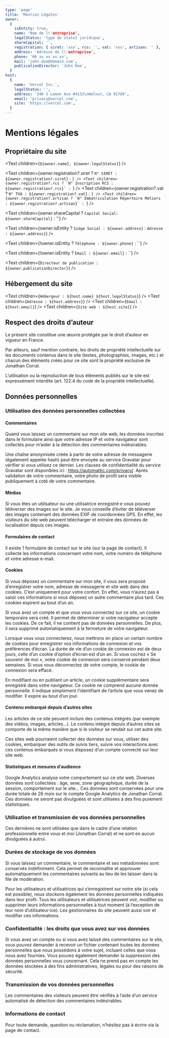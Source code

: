 ```yaml
---
type: 'page'
title: 'Mention Légales'
owner:
  {
    isEntity: true,
    name: 'Nom de l\'entreprise',
    legalStatus: 'type de statut juridique',
    shareCapital: '',
    registration: { siret: 'xxx', rcs: '', vat: 'xxx', artisan: '' },
    address: 'Adresse de l\'entreprise',
    phone: '06 xx xx xx xx',
    mail: 'john.doe@domain.com',
    publicationDirector: 'John Doe',
  }
host:
  {
    name: 'Vercel Inc.',
    legalStatus: '',
    address: '340 S Lemon Ave #4133\nWalnut, CA 91789',
    email: 'privacy@vercel.com',
    site: 'https://vercel.com',
  }
---
```


# Mentions légales

## Propriétaire du site

<Text children={`${owner.name}, ${owner.legalStatus}`} />

<Text children={owner.registration?.siret ? `N° SIRET : ${owner.registration?.siret}` : ``} />
<Text children={owner.registration?.rcs ? `N° Inscription RCS : ${owner.registration?.rcs}` : ``} />
<Text children={owner.registration?.vat ? `N° TVA : ${owner.registration?.vat}` : ``} />
<Text
  children={owner.registration?.artisan ? `N° Immatriculation Répertoire Métiers : ${owner.registration?.artisan}` : ``}
/>

<Text children={owner.shareCapital ? `Capital Social: ${owner.shareCapital}` : ''} />

<Text children={owner.isEntity ? `Siège Social : ${owner.address}` : `Adresse : ${owner.address}`} />

<Text children={!owner.isEntity ? `Téléphone : ${owner.phone}` : ``} />

<Text children={!owner.isEntity ? `Email : ${owner.email}` : ``} />

<Text children={`Directeur de publication : ${owner.publicationDirector}`} />

## Hébergement du site

<Text children={`Hébergeur : ${host.name} ${host.legalStatus}`} />
<Text children={`Adresse : ${host.address}`} />
<Text children={`Email : ${host.email}`} />
<Text children={`Site web : ${host.site}`} />

## Respect des droits d’auteur

Le présent site constitue une œuvre protégée par le droit d’auteur en vigueur en France.

Par ailleurs, sauf mention contraire, les droits de propriété intellectuelle sur les documents contenus dans le site (textes, photographies, images, etc.) et chacun des éléments créés pour ce site sont la propriété exclusive de Jonathan Corral.

L’utilisation ou la reproduction de tous éléments publiés sur le site est expressément interdite (art. 122.4 du code de la propriété intellectuelle).

## Données personnelles

### Utilisation des données personnelles collectées

#### Commentaires

Quand vous laissez un commentaire sur mon site web, les données inscrites dans le formulaire ainsi que votre adresse IP et votre navigateur sont collectés pour m’aider à la détection des commentaires indésirables.

Une chaîne anonymisée créée à partir de votre adresse de messagerie (également appelée hash) peut être envoyée au service Gravatar pour vérifier si vous utilisez ce dernier. Les clauses de confidentialité du service Gravatar sont disponibles ici : https://automattic.com/privacy/. Après validation de votre commentaire, votre photo de profil sera visible publiquement à coté de votre commentaire.

#### Médias

Si vous êtes un utilisateur ou une utilisatrice enregistré·e vous pouvez téléverser des images sur le site. Je vous conseille d’éviter de téléverser des images contenant des données EXIF de coordonnées GPS. En effet, les visiteurs du site web peuvent télécharger et extraire des données de localisation depuis ces images.

#### Formulaires de contact

Il existe 1 formulaire de contact sur le site (sur la page de contact). Il collecte les informations concernant votre nom, votre numéro de téléphone et votre adresse e-mail.

#### Cookies

Si vous déposez un commentaire sur mon site, il vous sera proposé d’enregistrer votre nom, adresse de messagerie et site web dans des cookies. C’est uniquement pour votre confort. En effet, vous n’aurez pas à saisir ces informations si vous déposez un autre commentaire plus tard. Ces cookies expirent au bout d’un an.

Si vous avez un compte et que vous vous connectez sur ce site, un cookie temporaire sera créé. Il permet de déterminer si votre navigateur accepte les cookies. De ce fait, il ne contient pas de données personnelles. De plus, il sera supprimé automatiquement à la fermeture de votre navigateur.

Lorsque vous vous connecterez, nous mettrons en place un certain nombre de cookies pour enregistrer vos informations de connexion et vos préférences d’écran. La durée de vie d’un cookie de connexion est de deux jours, celle d’un cookie d’option d’écran est d’un an. Si vous cochez « Se souvenir de moi », votre cookie de connexion sera conservé pendant deux semaines. Si vous vous déconnectez de votre compte, le cookie de connexion sera effacé.

En modifiant ou en publiant un article, un cookie supplémentaire sera enregistré dans votre navigateur. Ce cookie ne comprend aucune donnée personnelle. Il indique simplement l’identifiant de l’article que vous venez de modifier. Il expire au bout d’un jour.

#### Contenu embarqué depuis d’autres sites

Les articles de ce site peuvent inclure des contenus intégrés (par exemple des vidéos, images, articles…). Le contenu intégré depuis d’autres sites se comporte de la même manière que si le visiteur se rendait sur cet autre site.

Ces sites web pourraient collecter des données sur vous, utiliser des cookies, embarquer des outils de suivis tiers, suivre vos interactions avec ces contenus embarqués si vous disposez d’un compte connecté sur leur site web.

#### Statistiques et mesures d’audience

Google Analytics analyse votre comportement sur ce site web. Diverses données sont collectées : âge, sexe, zone géographique, durée de la session, comportement sur le site… Ces données sont conservées pour une durée totale de 26 mois sur le compte Google Analytics de Jonathan Corral. Ces données ne seront pas divulguées et sont utilisées à des fins purement statistiques.

### Utilisation et transmission de vos données personnelles

Ces dernières ne sont utilisées que dans le cadre d’une relation professionnelle entre vous et moi (Jonathan Corral) et ne sont en aucun divulguées à autrui.

### Durées de stockage de vos données

Si vous laissez un commentaire, le commentaire et ses métadonnées sont conservés indéfiniment. Cela permet de reconnaître et approuver automatiquement les commentaires suivants au lieu de les laisser dans la file de modération.

Pour les utilisateurs et utilisatrices qui s’enregistrent sur notre site (si cela est possible), nous stockons également les données personnelles indiquées dans leur profil. Tous les utilisateurs et utilisatrices peuvent voir, modifier ou supprimer leurs informations personnelles à tout moment (à l’exception de leur nom d’utilisateur·ice). Les gestionnaires du site peuvent aussi voir et modifier ces informations.

### Confidentialité : les droits que vous avez sur vos données

Si vous avez un compte ou si vous avez laissé des commentaires sur le site, vous pouvez demander à recevoir un fichier contenant toutes les données personnelles que nous possédons à votre sujet, incluant celles que vous nous avez fournies. Vous pouvez également demander la suppression des données personnelles vous concernant. Cela ne prend pas en compte les données stockées à des fins administratives, légales ou pour des raisons de sécurité.

### Transmission de vos données personnelles

Les commentaires des visiteurs peuvent être vérifiés à l’aide d’un service automatisé de détection des commentaires indésirables.

### Informations de contact

Pour toute demande, question ou réclamation, n’hésitez pas à écrire via la page de contact.
